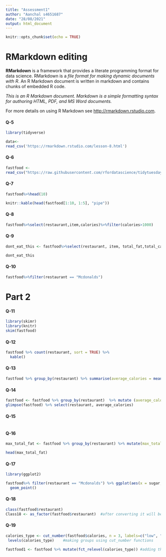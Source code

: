 ```yaml
---
title: "Assessment1"
author: "Aanchal s4651687"
date: "28/08/2021"
output: html_document
---
```


```r
knitr::opts_chunk$set(echo = TRUE)
```


# **RMarkdown editing**

**RMarkdown** is a framework that provides a literate programming format for data science. RMarkdown is a *file format for making dynamic documents with R*. An R Markdown document is written in markdown and contains chunks of embedded R code.

*This is an R Markdown document. Markdown is a simple formatting syntax for authoring HTML, PDF, and MS Word documents.*

For more details on using R Markdown see <http://rmarkdown.rstudio.com>.

#### Q-5

```r
library(tidyverse)

data<-
read_csv('https://rmarkdown.rstudio.com/lesson-8.html')
```

#### Q-6

```r

fastfood <-
read_csv("https://raw.githubusercontent.com/rfordatascience/tidytuesday/master/data/2018/2018-09-04/fastfood_calories.csv")

```

#### Q-7
```r
fastfood%>%head(10)
```
```r
knitr::kable(head(fastfood[1:10, 1:5], "pipe"))
```

#### Q-8
```r
fastfood%>%select(restaurant,item,calories)%>%filter(calories>1000)
```

#### Q-9

```r
dont_eat_this <- fastfood%>%select(restaurant, item, total_fat,total_carb)    %>%filter(total_fat>40 & total_carb>80)

dont_eat_this
```

#### Q-10
```r
fastfood%>%filter(restaurant == "Mcdonalds")
```


# **Part 2**

#### Q-11

```r
library(skimr)
library(knitr)
skim(fastfood)

```

#### Q-12

```r

fastfood %>% count(restaurant, sort = TRUE) %>% 
  kable()

```

#### Q-13
```r
fastfood %>% group_by(restaurant) %>% summarise(average_calories = mean(calories)) %>% ungroup () %>% arrange(desc(average_calories)) %>% kable()
```



#### Q-14
```r
fastfood <- fastfood %>% group_by(restaurant)  %>% mutate (average_calories = mean(calories)) %>% ungroup ()
glimpse(fastfood) %>% select(restaurant, average_calories)
```


#### Q-15

```r
```


#### Q-16

```r
max_total_fat <- fastfood %>% group_by(restaurant) %>% mutate(max_total_fat = max(total_fat)) %>% ungroup ()

head(max_total_fat)

```

#### Q-17
```r
library(ggplot2)

fastfood%>% filter(restaurant == "Mcdonalds") %>% ggplot(aes(x = sugar, y = protein, color = restaurant, size=sugar)) +
  geom_point()
```

#### Q-18
```r
class(fastfood$restaurant)
Class18 <- as_factor(fastfood$restaurant)  #after converting it will be shown in values

```

#### Q-19

```r
calories_type <- cut_number(fastfood$calories, n = 3, labels=c("low", "med", "high")) 
 levels(calories_type)    #making groups using cut_number functions


```
```r
fastfood1 <- fastfood %>% mutate(fct_relevel(calories_type)) #adding the variable to data types
```


